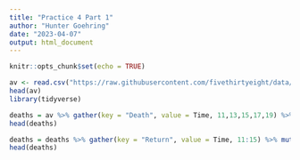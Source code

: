 ```yaml
---
title: "Practice 4 Part 1"
author: "Hunter Goehring"
date: "2023-04-07"
output: html_document
---
```


```r
knitr::opts_chunk$set(echo = TRUE)
```

```r
av <- read.csv("https://raw.githubusercontent.com/fivethirtyeight/data/master/avengers/avengers.csv", stringsAsFactors = FALSE)
head(av)
library(tidyverse)

deaths = av %>% gather(key = "Death", value = Time, 11,13,15,17,19) %>% mutate(Time = parse_number(Death))
head(deaths)

deaths = deaths %>% gather(key = "Return", value = Time, 11:15) %>% mutate(Time = parse_number(Return))
head(deaths)
```